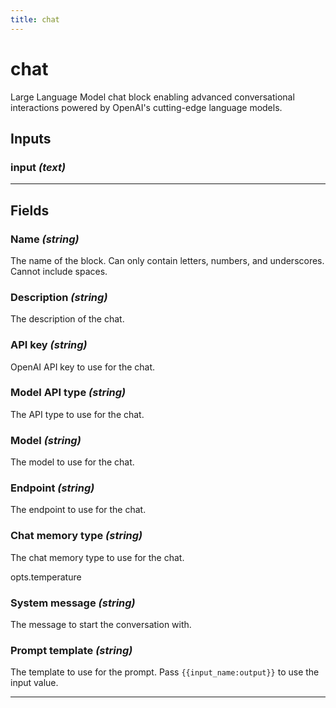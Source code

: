 ```yaml
---
title: chat
---
```


# chat
Large Language Model chat block enabling advanced conversational interactions powered by OpenAI's cutting-edge language models.

## Inputs
### input _(text)_
---
## Fields

        

### Name _(string)_
The name of the block. Can only contain letters, numbers, and underscores. Cannot include spaces.
        

### Description _(string)_
The description of the chat.
        

### API key _(string)_
OpenAI API key to use for the chat.
        

### Model API type _(string)_
The API type to use for the chat.
        

### Model _(string)_
The model to use for the chat.
        

### Endpoint _(string)_
The endpoint to use for the chat.
        

### Chat memory type _(string)_
The chat memory type to use for the chat.
        
opts.temperature

### System message _(string)_
The message to start the conversation with.
        

        

### Prompt template _(string)_
The template to use for the prompt. Pass `{{input_name:output}}` to use the input value.
        
---
    